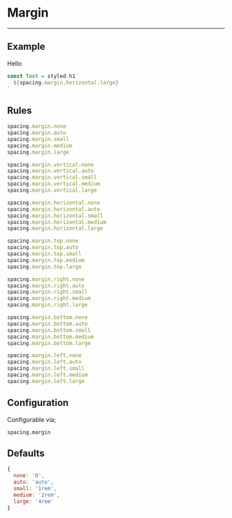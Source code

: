 
# Margin

---

## Example

<Margin>Hello</Margin>

```js
const Text = styled.h1`
  ${spacing.margin.horizontal.large}
`
```

## Rules

```js
spacing.margin.none
spacing.margin.auto
spacing.margin.small
spacing.margin.medium
spacing.margin.large

spacing.margin.vertical.none
spacing.margin.vertical.auto
spacing.margin.vertical.small
spacing.margin.vertical.medium
spacing.margin.vertical.large

spacing.margin.horizontal.none
spacing.margin.horizontal.auto
spacing.margin.horizontal.small
spacing.margin.horizontal.medium
spacing.margin.horizontal.large

spacing.margin.top.none
spacing.margin.top.auto
spacing.margin.top.small
spacing.margin.top.medium
spacing.margin.top.large

spacing.margin.right.none
spacing.margin.right.auto
spacing.margin.right.small
spacing.margin.right.medium
spacing.margin.right.large

spacing.margin.bottom.none
spacing.margin.bottom.auto
spacing.margin.bottom.small
spacing.margin.bottom.medium
spacing.margin.bottom.large

spacing.margin.left.none
spacing.margin.left.auto
spacing.margin.left.small
spacing.margin.left.medium
spacing.margin.left.large
```

## Configuration

Configurable via;

```
spacing.margin
```

## Defaults

```js
{
  none: '0',
  auto: 'auto',
  small: '1rem',
  medium: '2rem',
  large: '4rem'
}
```
